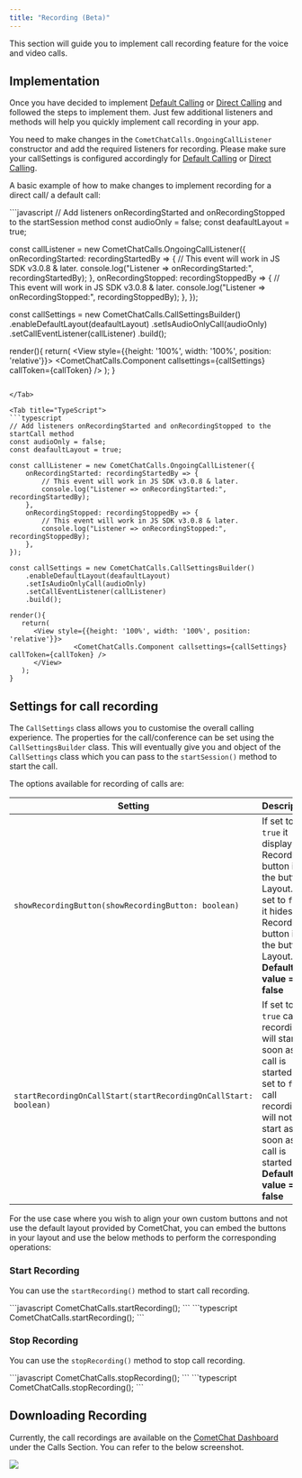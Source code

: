 ```yaml
---
title: "Recording (Beta)"
---
```




This section will guide you to implement call recording feature for the voice and video calls.

## Implementation

Once you have decided to implement [Default Calling](/sdk/react-native/3.0/v3-default-calling) or [Direct Calling](/sdk/react-native/3.0/v3-direct-calling) and followed the steps to implement them. Just few additional listeners and methods will help you quickly implement call recording in your app.

You need to make changes in the `CometChatCalls.OngoingCallListener` constructor and add the required listeners for recording. Please make sure your callSettings is configured accordingly for [Default Calling](/sdk/react-native/3.0/v3-default-calling) or [Direct Calling](/sdk/react-native/3.0/v3-direct-calling).

A basic example of how to make changes to implement recording for a direct call/ a default call:

<Tabs>
<Tab title="JavaScript">
```javascript
// Add listeners onRecordingStarted and onRecordingStopped to the startSession method
const audioOnly = false;
const deafaultLayout = true;

const callListener = new CometChatCalls.OngoingCallListener({
    onRecordingStarted: recordingStartedBy => {
        // This event will work in JS SDK v3.0.8 & later.
        console.log("Listener => onRecordingStarted:", recordingStartedBy);
    },
    onRecordingStopped: recordingStoppedBy => {
        // This event will work in JS SDK v3.0.8 & later.
        console.log("Listener => onRecordingStopped:", recordingStoppedBy);
    },
});

const callSettings = new CometChatCalls.CallSettingsBuilder()
    .enableDefaultLayout(deafaultLayout)
    .setIsAudioOnlyCall(audioOnly)
    .setCallEventListener(callListener)
    .build();

render(){
   return(
      <View style={{height: '100%', width: '100%', position: 'relative'}}>
				<CometChatCalls.Component callsettings={callSettings} callToken={callToken} />
      </View>
   );
}
```

</Tab>

<Tab title="TypeScript">
```typescript
// Add listeners onRecordingStarted and onRecordingStopped to the startCall method
const audioOnly = false;
const deafaultLayout = true;

const callListener = new CometChatCalls.OngoingCallListener({
    onRecordingStarted: recordingStartedBy => {
        // This event will work in JS SDK v3.0.8 & later.
        console.log("Listener => onRecordingStarted:", recordingStartedBy);
    },
    onRecordingStopped: recordingStoppedBy => {
        // This event will work in JS SDK v3.0.8 & later.
        console.log("Listener => onRecordingStopped:", recordingStoppedBy);
    },
});

const callSettings = new CometChatCalls.CallSettingsBuilder()
    .enableDefaultLayout(deafaultLayout)
    .setIsAudioOnlyCall(audioOnly)
    .setCallEventListener(callListener)
    .build();

render(){
   return(
      <View style={{height: '100%', width: '100%', position: 'relative'}}>
				<CometChatCalls.Component callsettings={callSettings} callToken={callToken} />
      </View>
   );
}
```

</Tab>

</Tabs>

## Settings for call recording

The `CallSettings` class allows you to customise the overall calling experience. The properties for the call/conference can be set using the `CallSettingsBuilder` class. This will eventually give you and object of the `CallSettings` class which you can pass to the `startSession()` method to start the call.

The options available for recording of calls are:

| Setting                                                         | Description                                                                                                                                                                          |
| --------------------------------------------------------------- | ------------------------------------------------------------------------------------------------------------------------------------------------------------------------------------ |
| `showRecordingButton(showRecordingButton: boolean)`             | If set to `true` it displays the Recording button in the button Layout. if set to `false` it hides the Recording button in the button Layout. **Default value = false**              |
| `startRecordingOnCallStart(startRecordingOnCallStart: boolean)` | If set to `true` call recording will start as soon as the call is started. if set to `false` call recording will not start as soon as the call is started. **Default value = false** |

For the use case where you wish to align your own custom buttons and not use the default layout provided by CometChat, you can embed the buttons in your layout and use the below methods to perform the corresponding operations:

### Start Recording

You can use the `startRecording()` method to start call recording.

<Tabs>
<Tab title="JavaScript">
```javascript
CometChatCalls.startRecording();
```

</Tab>

<Tab title="TypeScript">
```typescript
CometChatCalls.startRecording();
```

</Tab>

</Tabs>

### Stop Recording

You can use the `stopRecording()` method to stop call recording.

<Tabs>
<Tab title="JavaScript">
```javascript
CometChatCalls.stopRecording();
```

</Tab>

<Tab title="TypeScript">
```typescript
CometChatCalls.stopRecording();
```

</Tab>

</Tabs>

## Downloading Recording

Currently, the call recordings are available on the [CometChat Dashboard](https://app.cometchat.com) under the Calls Section. You can refer to the below screenshot.

<Frame>
  <img src="/images/cbd9f03f-7074vppi29h4jsxht5yv37bqx44d29hd6mdtxoxbxtfeucz7rs3kebgmn5xg7nh7-3873961b1475ec06f951cae9d679b0f3.png" />
</Frame>
